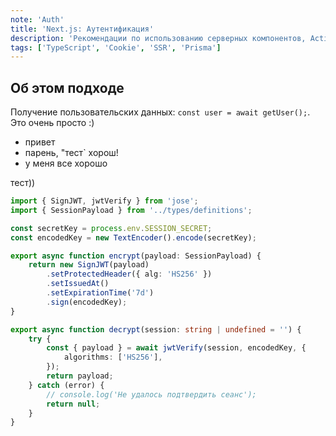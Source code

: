 ```yaml
---
note: 'Auth'
title: 'Next.js: Аутентификация'
description: 'Рекомендации по использованию серверных компонентов, Actions, Middleware'
tags: ['TypeScript', 'Cookie', 'SSR', 'Prisma']
---
```


<AuthExample />

## Об этом подходе

Получение пользовательских данных: `const user = await getUser();`. Это очень просто :)

- привет
- парень, "тест` хорош!
- у меня все хорошо

тест))

```TypeScript filename="src/features/auth/api/jwt.ts"
import { SignJWT, jwtVerify } from 'jose';
import { SessionPayload } from '../types/definitions';

const secretKey = process.env.SESSION_SECRET;
const encodedKey = new TextEncoder().encode(secretKey);

export async function encrypt(payload: SessionPayload) {
	return new SignJWT(payload)
		.setProtectedHeader({ alg: 'HS256' })
		.setIssuedAt()
		.setExpirationTime('7d')
		.sign(encodedKey);
}

export async function decrypt(session: string | undefined = '') {
	try {
		const { payload } = await jwtVerify(session, encodedKey, {
			algorithms: ['HS256'],
		});
		return payload;
	} catch (error) {
		// console.log('Не удалось подтвердить сеанс');
		return null;
	}
}
```
